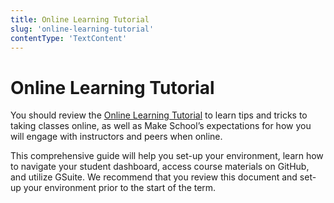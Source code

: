 ```yaml
---
title: Online Learning Tutorial
slug: 'online-learning-tutorial'
contentType: 'TextContent'
---
```


# Online Learning Tutorial

You should review the [Online Learning Tutorial](https://make.sc/online-learning-tutorial) to learn
tips and tricks to taking classes online, as well as Make School’s expectations for how you will
engage with instructors and peers when online.

This comprehensive guide will help you set-up your environment, learn how to navigate your student
dashboard, access course materials on GitHub, and utilize GSuite. We recommend that you review this
document and set-up your environment prior to the start of the term.
